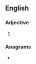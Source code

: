 ==English==

===Adjective===
{{head|en|adjective comparative form}}

# {{en-comparative of|beefy}}

===Anagrams===
* {{anagrams|en|a=beeefir|freebie}}